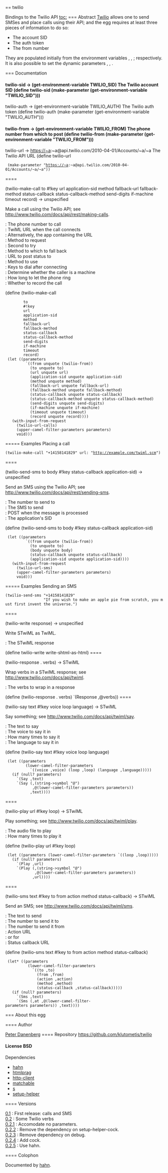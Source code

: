 == twilio

Bindings to the Twilio API
[[toc:]]
=== Abstract
[[http://www.twilio.com/|Twilio]] allows one to send SMSes and
place calls using their API; and the {{twilio}} egg requires at least three
pieces of information to do so:

* The account SID
* The auth token
* The from number

They are populated initially from the environment
variables {{TWILIO_SID}}, {{TWILIO_AUTH}}, {{TWILIO_FROM}};
respectively. It is also possible to set the dynamic
parameters {{twilio-sid}}, {{twilio-auth}}, {{twilio-from}}.


=== Documentation
==== {{twilio-sid}}
<parameter>twilio-sid → (get-environment-variable TWILIO_SID)</parameter>
The Twilio account SID
<enscript highlight="scheme">(define twilio-sid (make-parameter (get-environment-variable "TWILIO_SID")))
</enscript>
==== {{twilio-auth}}
<parameter>twilio-auth → (get-environment-variable TWILIO_AUTH)</parameter>
The Twilio auth token
<enscript highlight="scheme">(define twilio-auth (make-parameter (get-environment-variable "TWILIO_AUTH")))
</enscript>
==== {{twilio-from}}
<parameter>twilio-from → (get-environment-variable TWILIO_FROM)</parameter>
The phone number from which to post
<enscript highlight="scheme">(define twilio-from (make-parameter (get-environment-variable "TWILIO_FROM")))
</enscript>
==== {{twilio-url}}
<parameter>twilio-url → https://~a:~a@api.twilio.com/2010-04-01/Accounts/~a/~a</parameter>
The Twilio API URL
<enscript highlight="scheme">(define twilio-url
  (make-parameter "https://~a:~a@api.twilio.com/2010-04-01/Accounts/~a/~a"))
</enscript>
==== {{twilio-make-call}}
<procedure>(twilio-make-call to #!key url application-sid method fallback-url fallback-method status-callback status-callback-method send-digits if-machine timeout record) → unspecified</procedure>
Make a call using the Twilio API; see [[http://www.twilio.com/docs/api/rest/making-calls]].
; {{to}} : The phone number to call
; {{url}} : TwiML URL when the call connects
; {{application-sid}} : Alternatively, the app containing the URL
; {{method}} : Method to request {{url}}
; {{fallback-url}} : Second {{url}} to try
; {{fallback-method}} : Method to which to fall back
; {{status-callback}} : URL to post status to
; {{status-callback-method}} : Method to use
; {{send-digits}} : Keys to dial after connecting
; {{if-machine}} : Determine whether the caller is a machine
; {{timeout}} : How long to let the phone ring
; {{record}} : Whether to record the call
<enscript highlight="scheme">(define (twilio-make-call
         to
         #!key
         url
         application-sid
         method
         fallback-url
         fallback-method
         status-callback
         status-callback-method
         send-digits
         if-machine
         timeout
         record)
  (let ((parameters
          `((from unquote (twilio-from))
            (to unquote to)
            (url unquote url)
            (application-sid unquote application-sid)
            (method unquote method)
            (fallback-url unquote fallback-url)
            (fallback-method unquote fallback-method)
            (status-callback unquote status-callback)
            (status-callback-method unquote status-callback-method)
            (send-digits unquote send-digits)
            (if-machine unquote if-machine)
            (timeout unquote timeout)
            (record unquote record))))
    (with-input-from-request
      (twilio-url-calls)
      (upper-camel-filter-parameters parameters)
      void)))
</enscript>
===== Examples
Placing a call
 (twilio-make-call "+14158141829" url: "http://example.com/twiml.scm")
==== {{twilio-send-sms}}
<procedure>(twilio-send-sms to body #!key status-callback application-sid) → unspecified</procedure>
Send an SMS using the Twilio API; see [[http://www.twilio.com/docs/api/rest/sending-sms]].
; {{to}} : The number to send to
; {{body}} : The SMS to send
; {{status-callback}} : POST when the message is processed
; {{application-sid}} : The application's SID
<enscript highlight="scheme">(define (twilio-send-sms to body #!key status-callback application-sid)
  (let ((parameters
          `((from unquote (twilio-from))
            (to unquote to)
            (body unquote body)
            (status-callback unquote status-callback)
            (application-sid unquote application-sid))))
    (with-input-from-request
      (twilio-url-sms)
      (upper-camel-filter-parameters parameters)
      void)))
</enscript>
===== Examples
Sending an SMS
 (twilio-send-sms "+14158141829"
                  "If you wish to make an apple pie from scratch, you must first invent the universe.")
==== {{twilio-write}}
<procedure>(twilio-write response) → unspecified</procedure>
Write STwiML as TwiML.
; {{response}} : The STwiML response
<enscript highlight="scheme">(define twilio-write write-shtml-as-html)
</enscript>
==== {{twilio-response}}
<procedure>(twilio-response . verbs) → STwiML</procedure>
Wrap verbs in a STwiML response; see [[http://www.twilio.com/docs/api/twiml]].
; {{verbs}} : The verbs to wrap in a response
<enscript highlight="scheme">(define (twilio-response . verbs) `(Response ,@verbs))
</enscript>
==== {{twilio-say}}
<procedure>(twilio-say text #!key voice loop language) → STwiML</procedure>
Say something; see [[http://www.twilio.com/docs/api/twiml/say]].
; {{text}} : The text to say
; {{voice}} : The voice to say it in
; {{loop}} : How many times to say it
; {{language}} : The language to say it in
<enscript highlight="scheme">(define (twilio-say text #!key voice loop language)
  (let ((parameters
          (lower-camel-filter-parameters
            `((voice ,voice) (loop ,loop) (language ,language)))))
    (if (null? parameters)
      `(Say ,text)
      `(Say (,(string->symbol "@")
             ,@(lower-camel-filter-parameters parameters))
            ,text))))
</enscript>
==== {{twilio-play}}
<procedure>(twilio-play url #!key loop) → STwiML</procedure>
Play something; see [[http://www.twilio.com/docs/api/twiml/play]].
; {{url}} : The audio file to play
; {{loop}} : How many times to play it
<enscript highlight="scheme">(define (twilio-play url #!key loop)
  (let ((parameters (lower-camel-filter-parameters `((loop ,loop)))))
    (if (null? parameters)
      `(Play ,url)
      `(Play (,(string->symbol "@")
              ,@(lower-camel-filter-parameters parameters))
             ,url))))
</enscript>
==== {{twilio-sms}}
<procedure>(twilio-sms text #!key to from action method status-callback) → STwiML</procedure>
Send an SMS; see [[http://www.twilio.com/docs/api/twiml/sms]].
; {{text}} : The text to send
; {{to}} : The number to send it to
; {{from}} : The number to send it from
; {{action}} : Action URL
; {{method}} : {{POST}} or {{GET}} for {{action}}
; {{status-callback}} : Status callback URL
<enscript highlight="scheme">(define (twilio-sms text #!key to from action method status-callback)
  (let* ((parameters
           (lower-camel-filter-parameters
             `((to ,to)
               (from ,from)
               (action ,action)
               (method ,method)
               (status-callback ,status-callback)))))
    (if (null? parameters)
      `(Sms ,text)
      `(Sms (,at ,@(lower-camel-filter-parameters parameters)) ,text))))
</enscript>
=== About this egg

==== Author

[[/users/klutometis|Peter Danenberg]]
==== Repository
[[https://github.com/klutometis/twilio]]
==== License
BSD
==== Dependencies
* [[hahn]]
* [[htmlprag]]
* [[http-client]]
* [[matchable]]
* [[s]]
* [[setup-helper]]

==== Versions
; [[https://github.com/klutometis/twilio/releases/tag/0.1|0.1]] : First release: calls and SMS
; [[https://github.com/klutometis/twilio/releases/tag/0.2|0.2]] : Some Twilio verbs
; [[https://github.com/klutometis/twilio/releases/tag/0.2.1|0.2.1]] : Accomodate no parameters.
; [[https://github.com/klutometis/twilio/releases/tag/0.2.2|0.2.2]] : Remove the dependency on setup-helper-cock.
; [[https://github.com/klutometis/twilio/releases/tag/0.2.3|0.2.3]] : Remove dependency on debug.
; [[https://github.com/klutometis/twilio/releases/tag/0.2.4|0.2.4]] : Add cock.
; [[https://github.com/klutometis/twilio/releases/tag/0.2.5|0.2.5]] : Use hahn.
==== Colophon

Documented by [[/egg/hahn|hahn]].